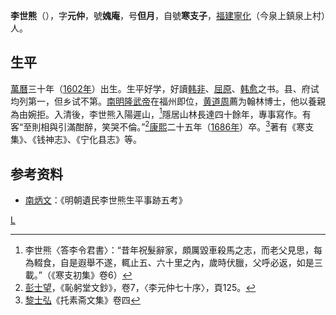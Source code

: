 '''李世熊'''（{{bd|1602年||1686年}}），字'''元仲'''，號'''媿庵'''，号'''但月'''，自號'''寒支子'''，[[福建|福建]][[寧化|寧化]]（今泉上鎮泉上村）人。

== 生平 ==
[[萬曆|萬曆]]三十年（[[1602年|1602年]]）出生。生平好学，好讀[[韩非|韩非]]、[[屈原|屈原]]、[[韩愈|韩愈]]之书。县、府试均列第一，但乡试不第。[[南明|南明]][[隆武帝|隆武帝]]在福州即位，[[黄道周|黄道周]]薦为翰林博士，他以養親為由婉拒。入清後，李世熊入陽遲山，<ref>李世熊〈答李令君書〉：“昔年祝髮辭家，頗厲毀車殺馬之志，而老父見思，每為輟食，自是遐舉不遂，輒止五、六十里之內，歲時伏臘，父呼必返，如是三載。”（《寒支初集》卷6）</ref>隱居山林長達四十餘年，專事寫作。有客“至則相與引滿酣醉，笑哭不倫。”<ref>[[彭士望|彭士望]]，《恥躬堂文鈔》，卷7，〈李元仲七十序〉，頁125。</ref>[[康熙|康熙]]二十五年（[[1686年|1686年]]）卒。<ref>[[黎士弘|黎士弘]]《托素斋文集》卷四</ref>著有《寒支集》、《钱神志》、《宁化县志》等。

== 参考资料 ==
{{reflist}}
*[[南炳文|南炳文]]：《明朝遺民李世熊生平事跡五考》

{{Authority control}}

{{DEFAULTSORT:}}
[[category:明朝人|L]]